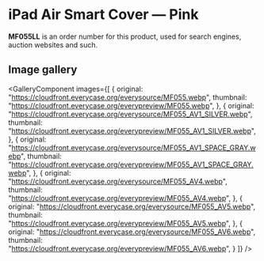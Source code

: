 
# iPad Air Smart Cover — Pink

<Callout type='info' emoji='👉🏻'>**MF055LL** is an order number for this product, used for search engines, auction websites and such.</Callout>

## Image gallery

<GalleryComponent
    images={[
      {
        original: "https://cloudfront.everycase.org/everysource/MF055.webp",
        thumbnail: "https://cloudfront.everycase.org/everypreview/MF055.webp",
      },
      {
        original: "https://cloudfront.everycase.org/everysource/MF055_AV1_SILVER.webp",
        thumbnail: "https://cloudfront.everycase.org/everypreview/MF055_AV1_SILVER.webp",
      },
      {
        original: "https://cloudfront.everycase.org/everysource/MF055_AV1_SPACE_GRAY.webp",
        thumbnail: "https://cloudfront.everycase.org/everypreview/MF055_AV1_SPACE_GRAY.webp",
      },
      {
        original: "https://cloudfront.everycase.org/everysource/MF055_AV4.webp",
        thumbnail: "https://cloudfront.everycase.org/everypreview/MF055_AV4.webp",
      },
      {
        original: "https://cloudfront.everycase.org/everysource/MF055_AV5.webp",
        thumbnail: "https://cloudfront.everycase.org/everypreview/MF055_AV5.webp",
      },
      {
        original: "https://cloudfront.everycase.org/everysource/MF055_AV6.webp",
        thumbnail: "https://cloudfront.everycase.org/everypreview/MF055_AV6.webp",
      }
    ]}
  />
